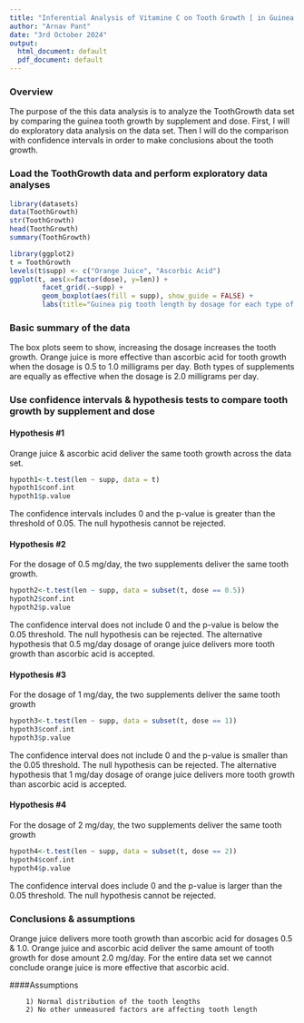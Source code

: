 ```yaml
---
title: "Inferential Analysis of Vitamine C on Tooth Growth [ in Guinea Pigs ]"
author: "Arnav Pant"
date: "3rd October 2024"
output:
  html_document: default
  pdf_document: default
---
```


### Overview
The purpose of the this data analysis is to analyze the ToothGrowth data set by comparing the guinea tooth growth by supplement and dose. First, I will do exploratory data analysis on the data set. Then I will do the comparison with confidence intervals in order to make conclusions about the tooth growth.

### Load the ToothGrowth data and perform exploratory data analyses
```r
library(datasets)
data(ToothGrowth)
str(ToothGrowth)
head(ToothGrowth)
summary(ToothGrowth)
```

```r
library(ggplot2)
t = ToothGrowth
levels(t$supp) <- c("Orange Juice", "Ascorbic Acid")
ggplot(t, aes(x=factor(dose), y=len)) + 
        facet_grid(.~supp) + 
        geom_boxplot(aes(fill = supp), show_guide = FALSE) + 
        labs(title="Guinea pig tooth length by dosage for each type of supplement", x="Dose (mg/day)",y="Tooth Length")
```

### Basic summary of the data
The box plots seem to show, increasing the dosage increases the tooth growth. Orange juice is more effective than ascorbic acid for tooth growth when the dosage is 0.5 to 1.0 milligrams per day. Both types of supplements are equally as effective when the dosage is 2.0 milligrams per day.

### Use confidence intervals & hypothesis tests to compare tooth growth by supplement and dose

#### Hypothesis #1
Orange juice & ascorbic acid deliver the same tooth growth across the data set.
```r
hypoth1<-t.test(len ~ supp, data = t)
hypoth1$conf.int
hypoth1$p.value
```
The confidence intervals includes 0 and the p-value is greater than the 
threshold of 0.05.  The null hypothesis cannot be rejected.

#### Hypothesis #2
For the dosage of 0.5 mg/day, the two supplements deliver the same tooth growth.
```r
hypoth2<-t.test(len ~ supp, data = subset(t, dose == 0.5))
hypoth2$conf.int
hypoth2$p.value
```
The confidence interval does not include 0 and the p-value is below the 0.05 threshold. The null hypothesis can be rejected. The alternative hypothesis that 0.5 mg/day dosage of orange juice delivers more tooth growth than ascorbic acid is accepted.

#### Hypothesis #3
For the dosage of 1 mg/day, the two supplements deliver the same tooth growth
```r
hypoth3<-t.test(len ~ supp, data = subset(t, dose == 1))
hypoth3$conf.int
hypoth3$p.value
```
The confidence interval does not include 0 and the p-value is smaller than the 0.05 threshold. The null hypothesis can be rejected. The alternative hypothesis that 1 mg/day dosage of orange juice delivers more tooth growth than ascorbic acid is accepted.

#### Hypothesis #4
For the dosage of 2 mg/day, the two supplements deliver the same tooth growth
```r
hypoth4<-t.test(len ~ supp, data = subset(t, dose == 2))
hypoth4$conf.int
hypoth4$p.value
```
The confidence interval does include 0 and the p-value is larger than the 0.05 threshold. The null hypothesis cannot be rejected.


### Conclusions & assumptions
Orange juice delivers more tooth growth than ascorbic acid for dosages 0.5 & 1.0. Orange juice and ascorbic acid deliver the same amount of tooth growth for dose amount 2.0 mg/day.  For the entire data set we cannot conclude orange juice is more effective that ascorbic acid.

####Assumptions

        1) Normal distribution of the tooth lengths
        2) No other unmeasured factors are affecting tooth length
        